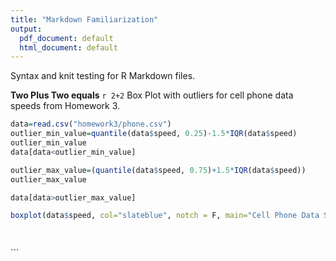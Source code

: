 ```yaml
---
title: "Markdown Familiarization"
output:
  pdf_document: default
  html_document: default
---
```


Syntax and knit testing for R Markdown files.

**Two Plus Two equals**
`r 2+2`
Box Plot with outliers for cell phone data speeds from Homework 3.
```r
data=read.csv("homework3/phone.csv")
outlier_min_value=quantile(data$speed, 0.25)-1.5*IQR(data$speed) 
outlier_min_value
data[data<outlier_min_value]

outlier_max_value=(quantile(data$speed, 0.75)+1.5*IQR(data$speed))
outlier_max_value

data[data>outlier_max_value]

boxplot(data$speed, col="slateblue", notch = F, main="Cell Phone Data Speeds", ylab="Speeds in Mbps")

   
```



```
